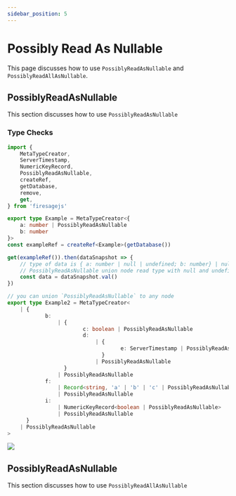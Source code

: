 ```yaml
---
sidebar_position: 5
---
```


# Possibly Read As Nullable

This page discusses how to use `PossiblyReadAsNullable` and `PossiblyReadAllAsNullable`.


## PossiblyReadAsNullable

This section discusses how to use `PossiblyReadAsNullable`

### Type Checks

```ts
import {
	MetaTypeCreator,
	ServerTimestamp,
	NumericKeyRecord,
	PossiblyReadAsNullable,
	createRef,
	getDatabase,
	remove,
	get,
} from 'firesagejs'

export type Example = MetaTypeCreator<{
	a: number | PossiblyReadAsNullable
	b: number
}>
const exampleRef = createRef<Example>(getDatabase())

get(exampleRef()).then(dataSnapshot => {
	// type of data is { a: number | null | undefined; b: number} | null
	// PossiblyReadAsNullable union node read type with null and undefined
	const data = dataSnapshot.val()
})

// you can union `PossiblyReadAsNullable` to any node
export type Example2 = MetaTypeCreator<
	| {
			b:
				| {
						c: boolean | PossiblyReadAsNullable
						d:
							| {
									e: ServerTimestamp | PossiblyReadAsNullable
							  }
							| PossiblyReadAsNullable
				  }
				| PossiblyReadAsNullable
			f:
				| Record<string, 'a' | 'b' | 'c' | PossiblyReadAsNullable>
				| PossiblyReadAsNullable
			i:
				| NumericKeyRecord<boolean | PossiblyReadAsNullable>
				| PossiblyReadAsNullable
	  }
	| PossiblyReadAsNullable
>
```

<Image src="/firesage/possibly1.png" text="how to use PossiblyReadAsNullable" />

## PossiblyReadAsNullable

This section discusses how to use `PossiblyReadAllAsNullable`
